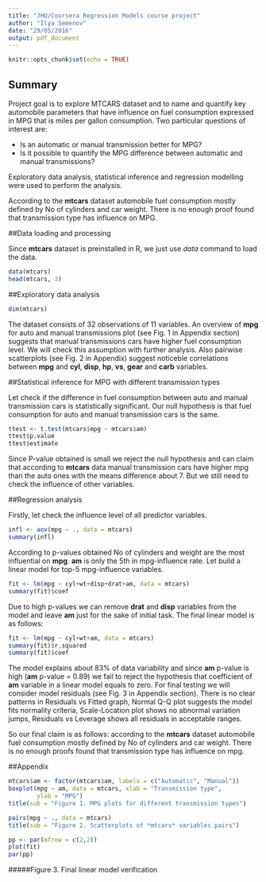 ---
title: "JHU/Coursera Regression Models course project"
author: "Ilya Semenov"
date: "29/05/2016"
output: pdf_document
---

```{r setup, include=FALSE}
knitr::opts_chunk$set(echo = TRUE)
```

## Summary

Project goal is to explore MTCARS dataset and to name and quantify key automobile parameters that have influence on fuel consumption expressed in MPG that is miles per gallon consumption.
Two particular questions of interest are:

* Is an automatic or manual transmission better for MPG?
* Is it possible to quantify the MPG difference between automatic and manual transmissions?

Exploratory data analysis, statistical inference and regression modelling were used to perform the analysis.

According to the **mtcars** dataset automobile fuel consumption mostly defined by No of cylinders and car weight. There is no enough proof found that transmission type has influence on MPG.

##Data loading and processing

Since **mtcars** dataset is preinstalled in R, we just use *data* command to load the data.

```{r}
data(mtcars)
head(mtcars, 3)
```

##Exploratory data analysis

```{r}
dim(mtcars)
```

The dataset consists of 32 observations of 11 variables.
An overview of **mpg** for auto and manual transmissions plot (see Fig. 1 in Appendix section) suggests that manual transmissions cars have higher fuel consumption level. We will check this assumption with further analysis. Also pairwise scatterplots (see Fig. 2 in Appendix) suggest noticeble correlations between **mpg** and **cyl**, **disp**, **hp**, **vs**, **gear** and **carb** variables.

##Statistical inference for MPG with different transmission types

Let check if the difference in fuel consumption between auto and manual transmission cars is statistically significant. Our null hypothesis is that fuel consumption for auto and manual transmission cars is the same.

```{r}
ttest <- t.test(mtcars$mpg ~ mtcars$am)
ttest$p.value
ttest$estimate
```

Since P-value obtained is small we reject the null hypothesis and can claim that according to **mtcars** data manual transmission cars have higher mpg than the auto ones with the means difference about 7. But we still need to check the influence of other variables.

##Regression analysis

Firstly, let check the influence level of all predictor variables.
```{r}
infl <- aov(mpg ~ ., data = mtcars)
summary(infl)
```

According to p-values obtained No of cylinders and weight are the most influential on **mpg**. **am** is only the 5th in mpg-influence rate. Let build a linear model for top-5 mpg-influence variables.

```{r}
fit <- lm(mpg ~ cyl+wt+disp+drat+am, data = mtcars)
summary(fit)$coef
```

Due to high p-values we can remove **drat** and **disp** variables from the model and leave **am** just for the sake of initial task. The final linear model is as follows:

```{r}
fit <- lm(mpg ~ cyl+wt+am, data = mtcars)
summary(fit)$r.squared
summary(fit)$coef
```

The model explains about 83% of data variability and since **am** p-value is high (**am** p-value = 0.89) we fail to reject the hypothesis that coefficient of **am** variable in a linear model equals to zero.
For final testing we will consider model residuals (see Fig. 3 in Appendix section). There is no clear patterns in Residuals vs Fitted graph, Normal Q-Q plot suggests the model fits normality criteria, Scale-Location plot shows no abnormal variation jumps, Residuals vs Leverage shows all residuals in acceptable ranges. 

So our final claim is as follows: according to the **mtcars** dataset automobile fuel consumption mostly defined by No of cylinders and car weight. There is no enough proofs found that transmission type has influence on mpg.

\newpage
##Appendix
```{r}
mtcars$am <- factor(mtcars$am, labels = c("Automatic", "Manual"))
boxplot(mpg ~ am, data = mtcars, xlab = "Transmission type", 
        ylab = "MPG")
title(sub = "Figure 1. MPG plots for different transmission types")
```

```{r}
pairs(mpg ~ ., data = mtcars)
title(sub = "Figure 2. Scatterplots of *mtcars* variables pairs")
```

```{r}
pp <- par(mfrow = c(2,2))
plot(fit)
par(pp)
```
                  
#####Figure 3. Final linear model verification
                              
